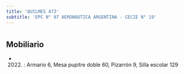 ```yaml
---
title: 'QUILMES 473'
subtitle: 'EPC N° 07 AERONAUTICA ARGENTINA - CECIE N° 19'
---
```


#


## Mobiliario

*  (2022) : Armario 6, Mesa pupitre doble 60, Pizarrón 9, Silla escolar 129 



